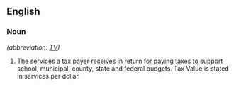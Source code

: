 ==English==
{{rfv|en}}
===Noun===
{{en-noun}} ''(abbreviation: [[TV]])''

# The [[services]] a tax [[payer]] receives in return for paying taxes to support school, municipal, county, state and federal budgets. Tax Value is stated in services per dollar.